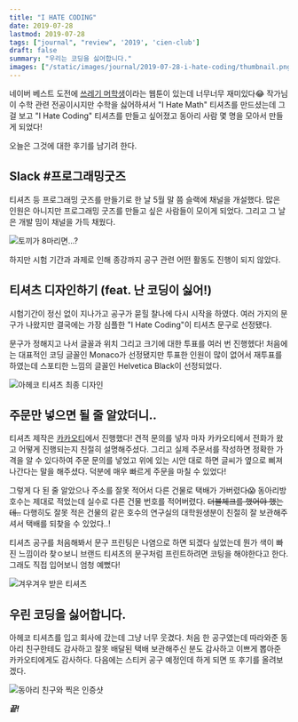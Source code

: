 ```yaml
---
title: "I HATE CODING"
date: 2019-07-28
lastmod: 2019-07-28
tags: ["journal", "review", '2019', 'cien-club']
draft: false
summary: "우리는 코딩을 싫어합니다."
images: ["/static/images/journal/2019-07-28-i-hate-coding/thumbnail.png"]
---
```


네이버 베스트 도전에 [쓰레기 머학생](https://comic.naver.com/bestChallenge/list?titleId=721777)이라는 웹툰이 있는데 너무너무 재미있다😂 작가님이 수학 관련 전공이시지만 수학을 싫어하셔서 "I Hate Math" 티셔츠를 만드셨는데 그걸 보고 "I Hate Coding" 티셔츠를 만들고 싶어졌고 동아리 사람 몇 명을 모아서 만들게 되었다!

오늘은 그것에 대한 후기를 남기려 한다.

## Slack #프로그래밍굿즈

티셔츠 등 프로그래밍 굿즈를 만들기로 한 날 5월 말 쯤 슬랙에 채널을 개설했다. 많은 인원은 아니지만 프로그래밍 굿즈를 만들고 싶은 사람들이 모이게 되었다. 그리고 그 날은 개발 밈이 채널을 가득 채웠다.

![토끼가 8마리면...?](/static/images/journal/2019-07-28-i-hate-coding/rabbyte.png)

하지만 시험 기간과 과제로 인해 종강까지 공구 관련 어떤 활동도 진행이 되지 않았다.


## 티셔츠 디자인하기 (feat. 난 코딩이 싫어!)

시험기간이 정신 없이 지나가고 공구가 묻힐 찰나에 다시 시작을 하였다. 여러 가지의 문구가 나왔지만 결국에는 가장 심플한 "I Hate Coding"이 티셔츠 문구로 선정됐다.

문구가 정해지고 나서 글꼴과 위치 그리고 크기에 대한 투표를 여러 번 진행헸다! 처음에는 대표적인 코딩 글꼴인 Monaco가 선정됐지만 투표한 인원이 많이 없어서 재투표를 하였는데 스포티한 느낌의 글꼴인 Helvetica Black이 선정되었다.

![아헤코 티셔츠 최종 디자인](/static/images/journal/2019-07-28-i-hate-coding/shirt-design.png)

## 주문만 넣으면 될 줄 알았더니..

티셔츠 제작은 [카카오티](http://kakaot.com/)에서 진행했다! 견적 문의를 넣자 마자 카카오티에서 전화가 왔고 어떻게 진행되는지 친절히 설명해주셨다. 그리고 실제 주문서를 작성하면 정확한 가격을 알 수 있다하여 주문 문의를 넣었고 위에 있는 시안 대로 하면 글씨가 옆으로 삐져 나간다는 말을 해주셨다. 덕분에 매우 빠르게 주문을 마칠 수 있었다!

그렇게 다 된 줄 알았으나 주소를 잘못 적어서 다른 건물로 택배가 가버렸다😱 동아리방 호수는 제대로 적었는데 실수로 다른 건물 번호를 적어버렸다. ~~더블체크를 했어야 했는데..~~ 다행히도 잘못 적은 건물의 같은 호수의 연구실의 대학원생분이 친절히 잘 보관해주셔서 택배를 되찾을 수 있었다..!

티셔츠 공구를 처음해봐서 문구 프린팅은 나염으로 하면 되겠다 싶었는데 뭔가 색이 빠진 느낌이라 찾ㅇ보니 브랜드 티셔츠의 문구처럼 프린트하려면 코팅을 해야한다고 한다. 그래도 직접 입어보니 엄청 예뻤다!

![겨우겨우 받은 티셔츠](/static/images/journal/2019-07-28-i-hate-coding/shirt-result.png)

## 우린 코딩을 싫어합니다.

아헤코 티셔츠를 입고 회사에 갔는데 그냥 너무 웃겼다. 처음 한 공구였는데 따라와준 동아리 친구한테도 감사하고 잘못 배달된 택배 보관해주신 분도 감사하고 이쁘게 뽑아준 카카오티에게도 감사하다. 다음에는 스티커 공구 예정인데 하게 되면 또 후기를 올려보겠다.

![동아리 친구와 찍은 인증샷](/static/images/journal/2019-07-28-i-hate-coding/shirt-with-friend.png)


_**끝!**_

